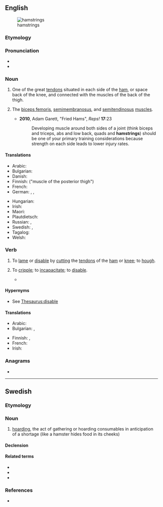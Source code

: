 ==English==
[[File:Hamstrings.gif|thumb|hamstrings]]

===Etymology===
{{affix|en|ham|string|id1=anatomy|gloss1=region back of the knee joint}}

===Pronunciation===
* {{IPA|en|/ˈhæmstɹɪŋ/}}
* {{audio|en|LL-Q1860 (eng)-Vealhurl-hamstring.wav |Audio (UK)}}

===Noun===
{{en-noun}}

# {{lb|en|anatomy}} One of the great [[tendon]]s situated in each side of the [[ham]], or space back of the knee, and connected with the muscles of the back of the thigh.
# {{lb|en|informal}} The [[biceps femoris]], [[semimembranosus]], and [[semitendinosus]] [[muscles]].
#: {{syn|en|hams}}
#* '''2010''', Adam Garett, "Fried Hams", ''Reps!'' '''17''':23
#*: Developing muscle around both sides of a joint (think biceps and triceps, abs and low back, quads and '''hamstrings''') should be one of your primary training considerations because strength on each side leads to lower injury rates.

====Translations====
{{trans-top|great tendon}}
* Arabic: {{t|ar|وَتَر اَلْمَأْبَض|m}}
* Bulgarian: {{t|bg|колянно сухожилие|n}}
* Danish: {{t+|da|hase}}
* Finnish: {{t|fi|takareisi|alt=takareiden}} {{t+|fi|lihas}} ("muscle of the posterior thigh")
* French: {{t+|fr|ischio-jambier|m}}
* German: {{t|de|Hüftgelenkextensoren|m-p}}, {{t|de|ischiocrurale Muskulatur|f}}, {{t|de|rückseitige Oberschenkelmuskulatur|f}}
{{trans-mid}}
* Hungarian: {{t|hu|térdín}}
* Irish: {{t|ga|teannán ioscaide|m}}
* Maori: {{t|mi|iohere kātete}}
* Plautdietsch: {{t|pdt|Hakesän|f}}
* Russian: {{t|ru|подколе́нное сухожи́лие|n}}, {{qualifier|colloquial}} {{t+|ru|поджи́лки|f-p}}
* Swedish: {{t|sv|knäsena|c}}, {{t|sv|hassena|c}}
* Tagalog: {{t|tl|litid sa alakalakan}}
* Welsh: {{t|cy|llinyn y gar|m}}
{{trans-bottom}}

{{trans-see|biceps femoris}}

===Verb===
{{en-verb|hamstrings|hamstringing|hamstrung|past2=hamstringed}}

# {{lb|en|transitive}} To [[lame]] or [[disable]] by [[cut]]ting the [[tendon]]s of the [[ham]] or [[knee]]; to [[hough]].
#: {{syn|en|hock|hough|hox}}
# {{lb|en|transitive|figurative}} To [[cripple]]; to [[incapacitate]]; to [[disable]]. {{defdate|from 1640s}}
#: {{syn|en|cripple|incapacitate|disable}}
#* {{RQ:Milton Of Reformation|passage=So have they '''hamstrung''' the valor of the subject by seeking to effeminate us all at home.}}

====Hypernyms====
* See [[Thesaurus:disable]]

====Translations====
{{trans-top|to disable}}
* Arabic: {{t|ar|عَقَرَ}}
* Bulgarian: {{t+|bg|осакатявам}}, {{t+|bg|контузвам}}
{{trans-mid}}
* Finnish: {{t+|fi|lamaannuttaa}}, {{t+|fi|rampauttaa}}
* French: {{t+|fr|paralyser}}
* Irish: {{t|ga|speir}}
{{trans-bottom}}

===Anagrams===
* {{anagrams|en|a=aghimnrst|Stringham}}

----

==Swedish==

===Etymology===
{{suffix|sv|hamstra|ing}}

===Noun===
{{sv-noun|c}}

# [[hoarding]], the act of gathering or hoarding consumables in anticipation of a shortage (like a hamster hides food in its cheeks)

====Declension====
{{sv-noun-unc-irreg-c|2=hamstringen}}

====Related terms====
* {{l|sv|hamster}}
* {{l|sv|hamstrare}}
* {{l|sv|hamstringsvåg}}

===References===
* {{R:svenska.se|saol}}